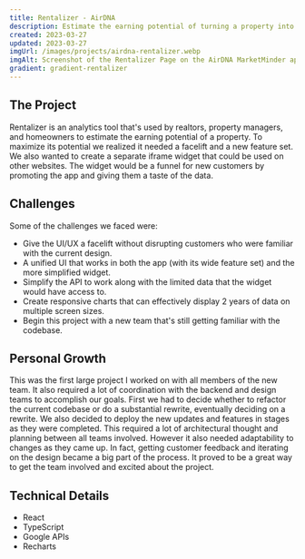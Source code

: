```yaml
---
title: Rentalizer - AirDNA
description: Estimate the earning potential of turning a property into an Airbnb rental
created: 2023-03-27
updated: 2023-03-27
imgUrl: /images/projects/airdna-rentalizer.webp
imgAlt: Screenshot of the Rentalizer Page on the AirDNA MarketMinder app.
gradient: gradient-rentalizer
---
```


## The Project

Rentalizer is an analytics tool that's used by realtors, property managers, and homeowners to estimate the earning potential of a property. To maximize its potential we realized it needed a facelift and a new feature set. We also wanted to create a separate iframe widget that could be used on other websites. The widget would be a funnel for new customers by promoting the app and giving them a taste of the data.

## Challenges

Some of the challenges we faced were:

- Give the UI/UX a facelift without disrupting customers who were familiar with the current design.
- A unified UI that works in both the app (with its wide feature set) and the more simplified widget.
- Simplify the API to work along with the limited data that the widget would have access to.
- Create responsive charts that can effectively display 2 years of data on multiple screen sizes.
- Begin this project with a new team that's still getting familiar with the codebase.

## Personal Growth

This was the first large project I worked on with all members of the new team. It also required a lot of coordination with the backend and design teams to accomplish our goals. First we had to decide whether to refactor the current codebase or do a substantial rewrite, eventually deciding on a rewrite. We also decided to deploy the new updates and features in stages as they were completed. This required a lot of architectural thought and planning between all teams involved. However it also needed adaptability to changes as they came up. In fact, getting customer feedback and iterating on the design became a big part of the process. It proved to be a great way to get the team involved and excited about the project.

## Technical Details

- React
- TypeScript
- Google APIs
- Recharts

